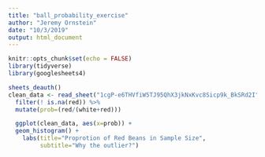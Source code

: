 ```yaml
---
title: "ball_probability_exercise"
author: "Jeremy Ornstein"
date: "10/3/2019"
output: html_document
---
```


```r
knitr::opts_chunk$set(echo = FALSE)
library(tidyverse)
library(googlesheets4)
```

```r
sheets_deauth()
clean_data <- read_sheet("1cgP-e6THVfiW5TJ95QhX3jkNxKvc8Sicp9k_BkSRd2I") %>% 
  filter(! is.na(red)) %>%
  mutate(prob=(red/(white+red)))

  ggplot(clean_data, aes(x=prob)) +
  geom_histogram() +
    labs(title="Proprotion of Red Beans in Sample Size", 
         subtitle="Why the outlier?")
  
  
  
```

